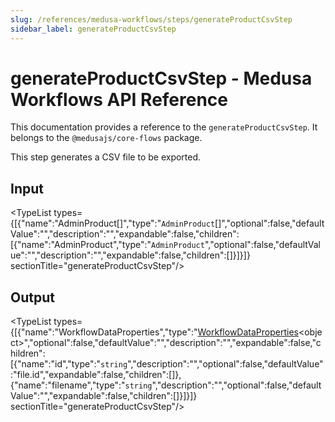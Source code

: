```yaml
---
slug: /references/medusa-workflows/steps/generateProductCsvStep
sidebar_label: generateProductCsvStep
---
```



# generateProductCsvStep - Medusa Workflows API Reference

This documentation provides a reference to the `generateProductCsvStep`. It belongs to the `@medusajs/core-flows` package.

This step generates a CSV file to be exported.

## Input

<TypeList types={[{"name":"AdminProduct[]","type":"`AdminProduct`[]","optional":false,"defaultValue":"","description":"","expandable":false,"children":[{"name":"AdminProduct","type":"`AdminProduct`","optional":false,"defaultValue":"","description":"","expandable":false,"children":[]}]}]}  sectionTitle="generateProductCsvStep"/>

## Output

<TypeList types={[{"name":"WorkflowDataProperties","type":"[WorkflowDataProperties](../../../../workflows/types/workflows.WorkflowDataProperties/page.mdx)&#60;object&#62;","optional":false,"defaultValue":"","description":"","expandable":false,"children":[{"name":"id","type":"`string`","description":"","optional":false,"defaultValue":"file.id","expandable":false,"children":[]},{"name":"filename","type":"`string`","description":"","optional":false,"defaultValue":"","expandable":false,"children":[]}]}]}  sectionTitle="generateProductCsvStep"/>
